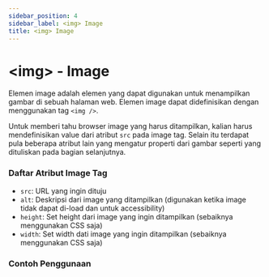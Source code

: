 ```yaml
---
sidebar_position: 4
sidebar_label: <img> Image
title: <img> Image
---
```



# &lt;img&gt; - Image
Elemen image adalah elemen yang dapat digunakan untuk menampilkan gambar di sebuah halaman web. Elemen image dapat didefinisikan dengan menggunakan tag `<img />`.

Untuk memberi tahu browser image yang harus ditampilkan, kalian harus mendefinisikan value dari atribut `src` pada image tag. Selain itu terdapat pula beberapa atribut lain yang mengatur properti dari gambar seperti yang dituliskan pada bagian selanjutnya.

### Daftar Atribut Image Tag
- `src`: URL yang ingin dituju
- `alt`: Deskripsi dari image yang ditampilkan (digunakan ketika image tidak dapat di-load dan untuk accessibility)
- `height`: Set height dari image yang ingin ditampilkan (sebaiknya menggunakan CSS saja)
- `width`: Set width dati image yang ingin ditampilkan (sebaiknya menggunakan CSS saja)

### Contoh Penggunaan
<Tabs>
    <TabItem value="example1" label="Menampilkan Gambar" default>
        <CodeEditor defaultValue={imgExample} />
    </TabItem>
</Tabs>
 
